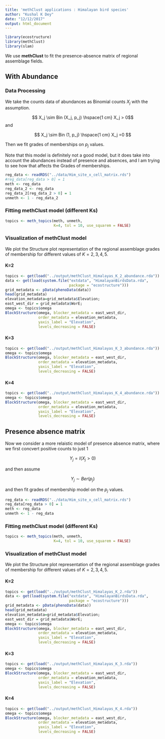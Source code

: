 ```yaml
---
title: 'methClust applications : Himalayan bird species'
author: "Kushal K Dey"
date: "12/12/2017"
output: html_document
---
```


```r
library(ecostructure)
library(methClust)
library(slam)
```

We use **methClust** to fit the presence-absence matrix of regional assemblage fields.

## With Abundance 

### Data Processing

We take the counts data of abundances as Binomial counts $X_j$ with the assumption.

$$  X_j \sim Bin (X_j, p_j)  \hspace{1 cm}  X_j > 0$$
and

$$ X_j \sim Bin (1, p_j)  \hspace{1 cm} X_j  =0 $$

Then we fit grades of memberships on $p_j$ values. 

Note that this model is definitely not a good model, but it does take into account the abundances instead of presence and absences, and I am trying to see how that affects the Grades of memberships.

```r
reg_data <- readRDS("../data/Him_site_x_cell_matrix.rds")
#reg_data[reg_data > 0] = 1
meth <- reg_data
reg_data_2 <- reg_data
reg_data_2[reg_data_2 > 0] = 1
unmeth <- 1 - reg_data_2
```


### Fitting methClust model (different Ks)


```r

topics <- meth_topics(meth, unmeth, 
                      K=4, tol = 10, use_squarem = FALSE)

```

### Visualization of methClust model

We plot the Structure plot representation of the regional assemblage grades of membership for different values of $K=2,3,4, 5$.

#### K=2 

```r
topics <- get(load("../output/methClust_Himalayas_K_2_abundance.rda"))
data <- get(load(system.file("extdata", "HimalayanBirdsData.rda",
                             package = "ecostructure")))
grid_metadata <- pData(phenoData(data))
head(grid_metadata)
elevation_metadata=grid_metadata$Elevation;
east_west_dir = grid_metadata$WorE;
omega <- topics$omega
BlockStructure(omega, blocker_metadata = east_west_dir,
               order_metadata = elevation_metadata,
               yaxis_label = "Elevation",
               levels_decreasing = FALSE)
```

#### K=3

```r
topics <- get(load("../output/methClust_Himalayas_K_3_abundance.rda"))
omega <- topics$omega
BlockStructure(omega, blocker_metadata = east_west_dir,
               order_metadata = elevation_metadata,
               yaxis_label = "Elevation",
               levels_decreasing = FALSE)
```

#### K=4

```r
topics <- get(load("../output/methClust_Himalayas_K_4_abundance.rda"))
omega <- topics$omega
BlockStructure(omega, blocker_metadata = east_west_dir,
               order_metadata = elevation_metadata,
               yaxis_label = "Elevation",
               levels_decreasing = FALSE)
```


## Presence absence matrix

Now we consider a more relaistic model of presence absence matrix, where we first concvert positive counts to just 1 

$$ Y_j = I (X_j > 0) $$

and then assume 

$$  Y_j \sim Ber(p_j) $$

and then fit grades of membership model on the $p_j$ values. 


```r
reg_data <- readRDS("../data/Him_site_x_cell_matrix.rds")
reg_data[reg_data > 0] = 1
meth <- reg_data
unmeth <- 1 - reg_data
```


### Fitting methClust model (different Ks)


```r
topics <- meth_topics(meth, unmeth, 
                      K=4, tol = 10, use_squarem = FALSE)

```

### Visualization of methClust model

We plot the Structure plot representation of the regional assemblage grades of membership for different values of $K=2,3,4, 5$.

#### K=2 

```r
topics <- get(load("../output/methClust_Himalayas_K_2.rda"))
data <- get(load(system.file("extdata", "HimalayanBirdsData.rda",
                             package = "ecostructure")))
grid_metadata <- pData(phenoData(data))
head(grid_metadata)
elevation_metadata=grid_metadata$Elevation;
east_west_dir = grid_metadata$WorE;
omega <- topics$omega
BlockStructure(omega, blocker_metadata = east_west_dir,
               order_metadata = elevation_metadata,
               yaxis_label = "Elevation",
               levels_decreasing = FALSE)
```

#### K=3

```r
topics <- get(load("../output/methClust_Himalayas_K_3.rda"))
omega <- topics$omega
BlockStructure(omega, blocker_metadata = east_west_dir,
               order_metadata = elevation_metadata,
               yaxis_label = "Elevation",
               levels_decreasing = FALSE)
```

#### K=4

```r
topics <- get(load("../output/methClust_Himalayas_K_4.rda"))
omega <- topics$omega
BlockStructure(omega, blocker_metadata = east_west_dir,
               order_metadata = elevation_metadata,
               yaxis_label = "Elevation",
               levels_decreasing = FALSE)
```



